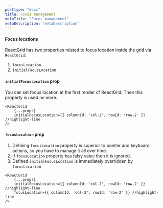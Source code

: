 ```yaml
---
posttype: "docs"
title: Focus management
metaTitle: "Focus management"
metaDescription: "metaDescription"
---
```


#### Focus locations

ReactGrid has two properties related to focus location inside the grid via `ReactGrid`:

1. `focusLocation`
2. `initialFocusLocation`

#### ```initialFocusLocation``` prop

You can set focus location at the first render of ReactGrid. Then this property is used no more.

```tsx
<ReactGrid
    {...props}
    initialFocusLocation={{ columnId: 'col-2', rowId: 'row-2' }} //highlight-line
/>
```

#### ```focusLocation``` prop

1. Defining `focusLocation` property is superior to pointer and keyboard actions, so you have to manage it all over time. 
2. If `focusLocation` property has falsy value then it is ignored. 
3. Defined `initialFocusLocation` is immediately overridden by `focusLocation`

```tsx
<ReactGrid
    {...props}
    initialFocusLocation={{ columnId: 'col-2', rowId: 'row-2' }} //highlight-line
    focusLocation={{ columnId: 'col-2', rowId: 'row-2' }} //highlight-line
/>
```

